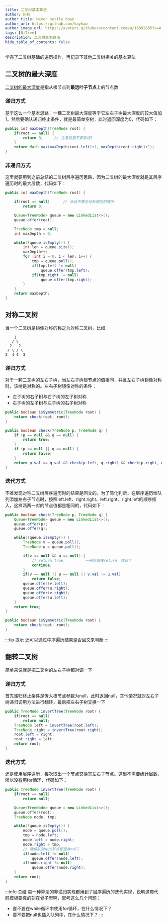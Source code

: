 ```yaml
---
title: 二叉树基本算法
author: 何轲
author_title: Never settle down
author_url: https://github.com/kayhaw
author_image_url: https://avatars.githubusercontent.com/u/16892835?v=4
tags: [BiTree]
description: 二叉树基本算法
hide_table_of_contents: false
---
```


学完了二叉树基础的遍历操作，再记录下其他二叉树相关的基本算法
<!--truncate-->

## 二叉树的最大深度
[二叉树的最大深度](https://leetcode-cn.com/problems/maximum-depth-of-binary-tree/)是指从根节点到**最远叶子节点**上的节点数

### 递归方式
基于这么一个基本思路：一棵二叉树最大深度等于它左右子树最大深度的较大值加1。然后要确认递归终止条件，就是最简单空树，此时返回深度为0，代码如下：
```java {3}
public int maxDepth(TreeNode root) {
    if(root == null) {
        return 0;     // 注意这里不要写成1
    }
    return Math.max(maxDepth(root.left)+1, maxDepth(root.right)+1);
}
```

### 非递归方式
这里就要用到之前总结的二叉树层序遍历思路，因为二叉树的最大深度就是其层序遍历时的最大层数，代码如下：
```java {3}
public int maxDepth(TreeNode root) {

    if(root == null)      // 永远不要忘记处理空树情况
        return 0;

    Queue<TreeNode> queue = new LinkedList<>();
    queue.offer(root);

    TreeNode tmp = null;
    int maxDepth = 0;

    while(!queue.isEmpty()) {
        int len = queue.size();
        maxDepth++;
        for (int i = 0; i < len; i++) {
            tmp = queue.poll();
            if(tmp.left != null)
                queue.offer(tmp.left);
            if(tmp.right != null)
                queue.offer(tmp.right);
        }
    }
    return maxDepth;
}
```

## 对称二叉树
当一个二叉树是镜像对称的称之为对称二叉树，比如
```
    1
   / \
  2   2
 / \ / \
3  4 4  3
```

### 递归方式
对于一颗二叉树的左右子树，当左右子树根节点的值相同，并且左右子树镜像对称时，该树是对称的。左右子树镜像对称的条件：
- 左子树的右子树与右子树的左子树对称
- 右子树的左子树与左子树的右子树对称

```java
public boolean isSymmetric(TreeNode root) {
    return check(root, root);
}

public boolean check(TreeNode p, TreeNode q) {
    if (p == null && q == null) {
        return true;
    }
    if (p == null || q == null) {
        return false;
    }
    return p.val == q.val && check(p.left, q.right) && check(p.right, q.left);
}
```

### 迭代方式
不难发现对称二叉树层序遍历时的结果是回文的。为了简化判断，在层序遍历给队列添加左右子节点时，按照left.left、right.right、left.right、right.left的顺序插入，这样两两一对的节点值都是相同的，代码如下：

```java
public boolean check(TreeNode p, TreeNode q) {
    Queue<TreeNode> queue = new LinkedList<>();
    queue.offer(p);
    queue.offer(q);

    while(!queue.isEmpty()) {
        TreeNode v = queue.poll();
        TreeNode u = queue.poll();

        if(v == null && u == null) {
            // return true;         一开始直接return，错误！
            continue;
        }
        if(v == null || u == null || v.val != u.val)
            return false;
        queue.offer(v.left);
        queue.offer(u.right);
        queue.offer(v.right);
        queue.offer(u.left);
    }
    return true;
}

public boolean isSymmetric(TreeNode root) {
    return check(root, root);
}
```

:::tip 提示
还可以通过中序遍历结果是否回文来判断
:::

## 翻转二叉树
简单来说就是把二叉树的左右子树都对调一下

### 递归方式
首先递归终止条件是传入根节点参数为null，此时返回null，其他情况就对左右子树递归调用方法进行翻转，最后把左右子树交换一下
```java
public TreeNode invertTree(TreeNode root) {
    if(root == null)
        return null;
    TreeNode left = invertTree(root.left);
    TreeNode right = invertTree(root.right);
    root.left = right;
    root.right = left;
    return root;
}
```

### 迭代方式
还是使用层序遍历，每次取出一个节点交换其左右子节点。这里不需要统计层数，所以没有用for循环，代码如下：
```java
public TreeNode invertTree(TreeNode root) {
    if(root == null)
        return null;

    Queue<TreeNode> queue = new LinkedList<>();
    queue.offer(root);
    TreeNode node, tmp;

    while(!queue.isEmpty()) {
        node = queue.poll();
        tmp = node.left;
        node.left = node.right;
        node.right = tmp;
        // 确保队列中的节点都是非null
        if(node.left != null)
            queue.offer(node.left);
        if(node.right != null)
            queue.offer(node.right);
    }
    return root;
}
```

:::info 总结
每一种算法的非递归实现都用到了层序遍历的迭代实现，说明这套代码模板要真的刻在骨子里啊，思考这么几个问题：
- 要不要在while循环中使用for循环，在什么情况下？
- 要不要把null也插入队列中，在什么情况下？
:::
